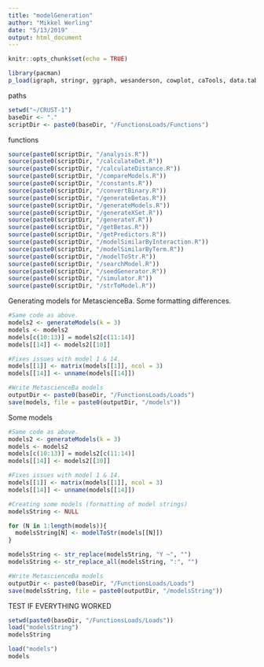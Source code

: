 ```yaml
---
title: "modelGeneration"
author: "Mikkel Werling"
date: "5/13/2019"
output: html_document
---
```


```r
knitr::opts_chunk$set(echo = TRUE)
```


```r

library(pacman)
p_load(igraph, stringr, ggraph, wesanderson, cowplot, caTools, data.table, permute, matrixStats, MCMCpack, tidyverse, rlist, nnet)
```

paths

```r

setwd("~/CRUST-1")
baseDir <- "."
scriptDir <- paste0(baseDir, "/FunctionsLoads/Functions")
```

functions

```r
source(paste0(scriptDir, "/analysis.R"))
source(paste0(scriptDir, "/calculateDet.R"))
source(paste0(scriptDir, "/calculateDistance.R"))
source(paste0(scriptDir, "/compareModels.R"))
source(paste0(scriptDir, "/constants.R"))
source(paste0(scriptDir, "/convertBinary.R"))
source(paste0(scriptDir, "/generateBetas.R"))
source(paste0(scriptDir, "/generateModels.R"))
source(paste0(scriptDir, "/generateXSet.R"))
source(paste0(scriptDir, "/generateY.R"))
source(paste0(scriptDir, "/getBetas.R"))
source(paste0(scriptDir, "/getPredictors.R"))
source(paste0(scriptDir, "/modelSimilarByInteraction.R"))
source(paste0(scriptDir, "/modelSimilarByTerm.R"))
source(paste0(scriptDir, "/modelToStr.R"))
source(paste0(scriptDir, "/searchModel.R"))
source(paste0(scriptDir, "/seedGenerator.R"))
source(paste0(scriptDir, "/simulator.R"))
source(paste0(scriptDir, "/strToModel.R"))
```

Generating models for MetascienceBa. 
Some formatting differences. 

```r
#Same code as above. 
models2 <- generateModels(k = 3)
models <- models2
models[c(10:13)] = models2[c(11:14)]
models[[14]] <- models2[[10]]

#Fixes issues with model 1 & 14. 
models[[1]] <- matrix(models[[1]], ncol = 3)
models[[14]] <- unname(models[[14]])

#Write MetascienceBa models
outputDir <- paste0(baseDir, "/FunctionsLoads/Loads")
save(models, file = paste0(outputDir, "/models"))
```

Some models 

```r

#Same code as above. 
models2 <- generateModels(k = 3)
models <- models2
models[c(10:13)] = models2[c(11:14)]
models[[14]] <- models2[[10]]

#Fixes issues with model 1 & 14. 
models[[1]] <- matrix(models[[1]], ncol = 3)
models[[14]] <- unname(models[[14]])

#Creating some models (formatting of model strings)
modelsString <- NULL

for (N in 1:length(models)){
  modelsString[N] <- modelToStr(models[[N]])
}

modelsString <- str_replace(modelsString, "Y ~", "")
modelsString <- str_replace_all(modelsString, ":", "")

#Write MetascienceBa models
outputDir <- paste0(baseDir, "/FunctionsLoads/Loads")
save(modelsString, file = paste0(outputDir, "/modelsString"))

```

TEST IF EVERYTHING WORKED

```r

setwd(paste0(baseDir, "/FunctionsLoads/Loads"))
load("modelsString")
modelsString

load("models")
models


```

